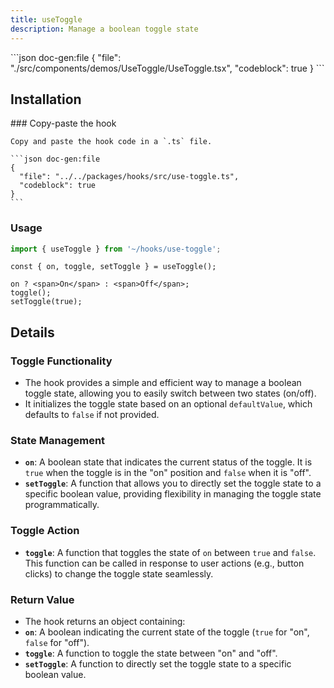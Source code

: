 ```yaml
---
title: useToggle
description: Manage a boolean toggle state
---
```


<ComponentPreview name='use-toggle'>
```json doc-gen:file
{
  "file": "./src/components/demos/UseToggle/UseToggle.tsx",
  "codeblock": true
}
```
</ComponentPreview>

## Installation

<Steps>
    
  <Step>
    ### Copy-paste the hook
    
    Copy and paste the hook code in a `.ts` file.

    ```json doc-gen:file
    {
      "file": "../../packages/hooks/src/use-toggle.ts",
      "codeblock": true
    }
    ```

  </Step>

</Steps>

### Usage

```ts
import { useToggle } from '~/hooks/use-toggle';
```

```tsx
const { on, toggle, setToggle } = useToggle();

on ? <span>On</span> : <span>Off</span>;
toggle();
setToggle(true);
```

## Details

### Toggle Functionality

- The hook provides a simple and efficient way to manage a boolean toggle state, allowing you to easily switch between two states (on/off).
- It initializes the toggle state based on an optional `defaultValue`, which defaults to `false` if not provided.

### State Management

- **`on`**: A boolean state that indicates the current status of the toggle. It is `true` when the toggle is in the "on" position and `false` when it is "off".
- **`setToggle`**: A function that allows you to directly set the toggle state to a specific boolean value, providing flexibility in managing the toggle state programmatically.

### Toggle Action

- **`toggle`**: A function that toggles the state of `on` between `true` and `false`. This function can be called in response to user actions (e.g., button clicks) to change the toggle state seamlessly.

### Return Value

- The hook returns an object containing:
- **`on`**: A boolean indicating the current state of the toggle (`true` for "on", `false` for "off").
- **`toggle`**: A function to toggle the state between "on" and "off".
- **`setToggle`**: A function to directly set the toggle state to a specific boolean value.
